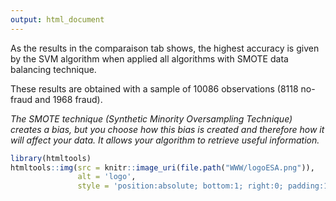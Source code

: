 ```yaml
---
output: html_document
---
```



As the results in the comparaison tab shows, the highest accuracy is given by the SVM algorithm when applied all algorithms with SMOTE data balancing technique. 
<p>These results are obtained with a sample of 10086 observations (8118 no-fraud and 1968 fraud).</p>

*The SMOTE technique (Synthetic Minority Oversampling Technique) creates a bias, but you choose how this bias is created and therefore how it will affect your data. It allows your algorithm to retrieve useful information.*



```r
library(htmltools)
htmltools::img(src = knitr::image_uri(file.path("WWW/logoESA.png")), 
               alt = 'logo', 
               style = 'position:absolute; bottom:1; right:0; padding:10px;width:2cm')
```